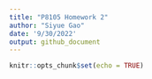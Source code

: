 ```yaml
---
title: "P8105 Homework 2"
author: "Siyue Gao"
date: '9/30/2022'
output: github_document
---
```


```r
knitr::opts_chunk$set(echo = TRUE)
```


